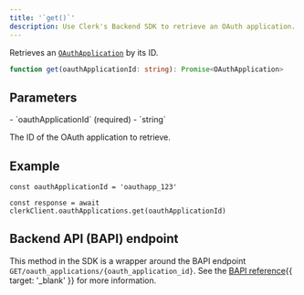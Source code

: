 ```yaml
---
title: '`get()`'
description: Use Clerk's Backend SDK to retrieve an OAuth application.
---
```


Retrieves an [`OAuthApplication`](/docs/references/backend/types/backend-oauth-application) by its ID.

```ts
function get(oauthApplicationId: string): Promise<OAuthApplication>
```

## Parameters

<Properties>
  - `oauthApplicationId` (required)
  - `string`

  The ID of the OAuth application to retrieve.
</Properties>

## Example

<Include src="_partials/backend/usage" />

```tsx
const oauthApplicationId = 'oauthapp_123'

const response = await clerkClient.oauthApplications.get(oauthApplicationId)
```

## Backend API (BAPI) endpoint

This method in the SDK is a wrapper around the BAPI endpoint `GET/oauth_applications/{oauth_application_id}`. See the [BAPI reference](/docs/reference/backend-api/tag/OAuth-Applications#operation/GetOAuthApplication){{ target: '_blank' }} for more information.
